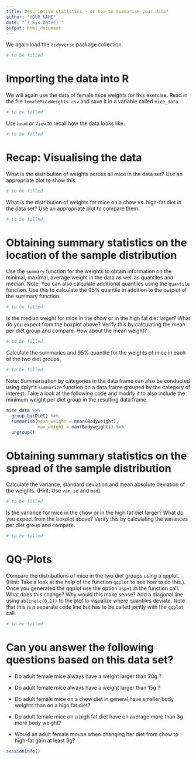 ```yaml
---
title: Descriptive statistics - or how to summarise your data?
author: "YOUR NAME"
date: "`r Sys.Date()`"
output: html_document
---
```


We again load the `tidyverse` package collection.
```r
# to be filled
```

# Importing the data into R
We will again use the data of female mice weights for this exercise. Read in the file `femaleMiceWeights.csv` and save it in a variable called `mice_data`.
```r
# to be filled
```

Use `head` or `View` to recall how the data looks like.
```r
# to be filled
```

# Recap: Visualising the data

What is the distribution of weights across all mice in the data set? Use an appropriate plot to show this.
```r
# to be filled
```

What is the distribution of weights for mice on a chow vs. high-fat diet in the data set?  Use an appropriate plot to compare them.
```r
# to be filled
```

# Obtaining summary statistics on the location of the sample distribution
Use the `summary` function for the weights to obtain information on the minimal, maximal, average weight in the data as well as quantiles and median. Note: You can also calculate additional quantiles using the `quantile` function. Use this to calculate the 95% quantile in addition to the outpiut of the summary function.
```r
# to be filled
```

Is the median weight for mice in the chow or in the high fat diet larger? What do you expect from the boxplot above? Verify this by calculating the mean per diet group and compare. How about the mean weight?
```r
# to be filled
```

Calculate the summaries and 95% quantile for the weights of mice in each of the two diet groups.
```r
# to be filled
```

Note: Summarisation by categories in the data frame can also be conducted using dplyr's `summarize` function on a data frame grouped by the category of interest. Take a look at the following code and modify it to also include the minimum weight per diet group in the resulting data frame.
```r
mice_data %>%
  group_by(Diet) %>%
  summarise(mean_weight = mean(Bodyweight),
            max_weight = max(Bodyweight)) %>%
  ungroup()
```

# Obtaining summary statistics on the spread of the sample distribution

Calculate the variance, standard deviation and mean absolute deviation of the weights. (Hint: Use `var`, `sd` and `mad`). 
```r
# to be filled
```

Is the variance for mice in the chow or in the high fat diet larger? What do you expect from the boxplot above? Verify this by calculating the variances per diet group and compare.
```r
# to be filled
```

# QQ-Plots
Compare the distributions of mice in the two diet groups using a qqplot. (Hint: Take a look at the help of the function `qqplot` to see how to do this.). Once you generated the qqplot use the option `asp=1` in the function call. What does this change? Why would this make sense? Add a diagonal line using `abline(c(0,1))` to the plot to visualize where quantiles deviate. Note that this is a separate code line but has to be called jointly with the `qqplot` call.
```r
# to be filled
```

# Can you answer the following questions based on this data set?

* Do adult female mice always have a weight larger than 20g ?

* Do adult female mice always have a weight larger than 15g ?

* Do adult female mice on a chow diet in general have smaller body weights than on a high fat diet?

* Do adult female mice on a high fat diet have on average more than 3g more body weight?

* Would an  adult female  mouse when changing her diet from chow to high-fat gain at least 3g?

```r
sessionInfo()
```







